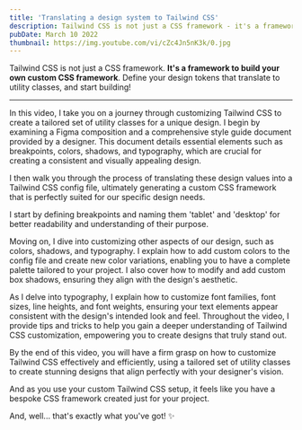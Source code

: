 ```yaml
---
title: 'Translating a design system to Tailwind CSS'
description: Tailwind CSS is not just a CSS framework - it's a framework to build your custom CSS framework. Define design tokens that translate to utility classes, and start building!
pubDate: March 10 2022
thumbnail: https://img.youtube.com/vi/cZc4Jn5nK3k/0.jpg
---
```



<IntroText>

Tailwind CSS is not just a CSS framework. <strong>It's a framework to build your own custom CSS framework</strong>. Define your design tokens that translate to utility classes, and start building!

</IntroText>

<YouTubeVideo id="cZc4Jn5nK3k" />

---

In this video, I take you on a journey through customizing Tailwind CSS to create a tailored set of utility classes for a unique design. I begin by examining a Figma composition and a comprehensive style guide document provided by a designer. This document details essential elements such as breakpoints, colors, shadows, and typography, which are crucial for creating a consistent and visually appealing design.

I then walk you through the process of translating these design values into a Tailwind CSS config file, ultimately generating a custom CSS framework that is perfectly suited for our specific design needs.

I start by defining breakpoints and naming them 'tablet' and 'desktop' for better readability and understanding of their purpose.

Moving on, I dive into customizing other aspects of our design, such as colors, shadows, and typography. I explain how to add custom colors to the config file and create new color variations, enabling you to have a complete palette tailored to your project. I also cover how to modify and add custom box shadows, ensuring they align with the design's aesthetic.

As I delve into typography, I explain how to customize font families, font sizes, line heights, and font weights, ensuring your text elements appear consistent with the design's intended look and feel. Throughout the video, I provide tips and tricks to help you gain a deeper understanding of Tailwind CSS customization, empowering you to create designs that truly stand out.

By the end of this video, you will have a firm grasp on how to customize Tailwind CSS effectively and efficiently, using a tailored set of utility classes to create stunning designs that align perfectly with your designer's vision.

And as you use your custom Tailwind CSS setup, it feels like you have a bespoke CSS framework created just for your project.

And, well... that's exactly what you've got! ✨
